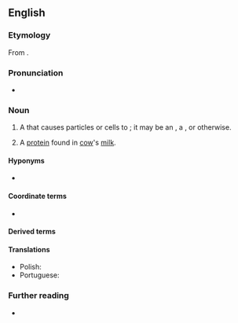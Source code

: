 ==English==

===Etymology===
From {{suffix|en|agglutinate|in}}.

===Pronunciation===
* {{IPA|en|/əˈɡluːtɪnɪn/|[əˈɡluːʔn̩ɪn]}}

===Noun===
{{en-noun|~}}

# A {{l|en|substance}} that causes particles or cells to {{l|en|clump#Verb}}; it may be an {{l|en|antibody}}, a {{l|en|lectin}}, or otherwise.
# {{lb|en|specifically}} A [[protein]] found in [[cow]]'s [[milk]].

====Hyponyms====
* {{l|en|agglutin}}

====Coordinate terms====
* {{l|en|agglutinogen}}

====Derived terms====
{{der2|en
|agglutinination
|haemagglutinin
|hemagglutinin
|leucoagglutinin
|zooagglutinin
|erythroagglutinin
|bacterioagglutinin
|isoagglutinin
|leukoagglutinin
|antiagglutinin
|autoagglutinin
|cold agglutinin disease}}

====Translations====
{{trans-top|substance that causes cells to clump}}
* Polish: {{t+|pl|aglutynina|f}}
* Portuguese: {{t|pt|aglutinina|f}}
{{trans-mid}}
{{trans-bottom}}

===Further reading===
* {{pedia}}